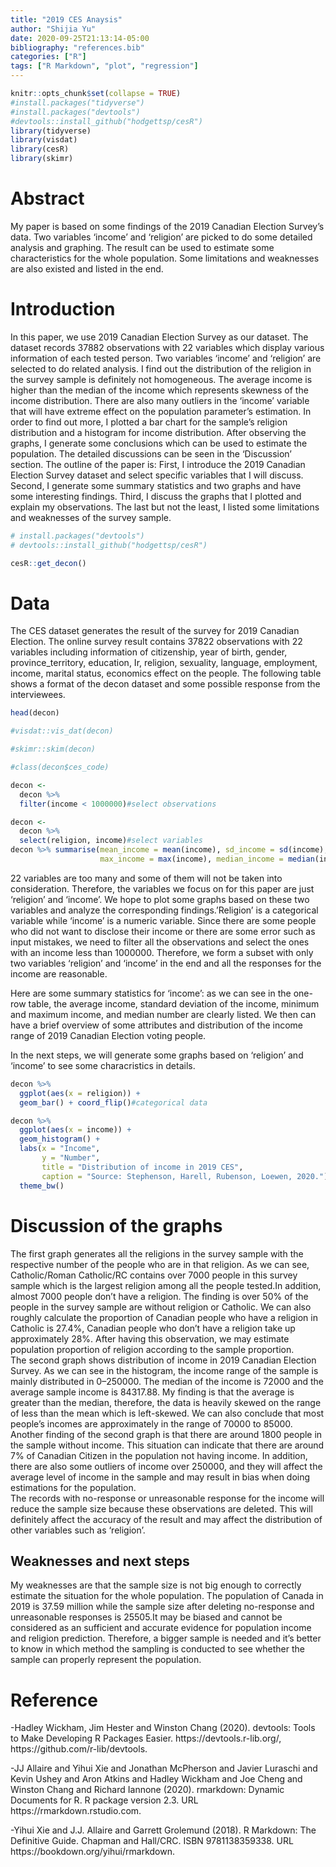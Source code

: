 ```yaml
---
title: "2019 CES Anaysis"
author: "Shijia Yu"
date: 2020-09-25T21:13:14-05:00
bibliography: "references.bib"
categories: ["R"]
tags: ["R Markdown", "plot", "regression"]
---
```


```r
knitr::opts_chunk$set(collapse = TRUE)
#install.packages("tidyverse")
#install.packages("devtools")
#devtools::install_github("hodgettsp/cesR")
library(tidyverse)
library(visdat)
library(cesR)
library(skimr)
```

# Abstract
My paper is based on some findings of the 2019 Canadian Election Survey's data. Two variables 'income' and 'religion' are picked to do some detailed analysis and graphing. The result can be used to estimate some characteristics for the whole population. Some limitations and weaknesses are also existed and listed in the end.

# Introduction

  In this paper, we use 2019 Canadian Election Survey as our dataset. The dataset records 37882 observations with 22 variables which display various information of each tested person. Two variables 'income' and 'religion' are selected to do related analysis. I find out the distribution of the religion in the survey sample is definitely not homogeneous. The average income is higher than the median of the income which represents skewness of the income distribution. There are also many outliers in the 'income' variable that will have extreme effect on the population parameter's estimation.
  In order to find out more, I plotted a bar chart for the sample's religion distribution and a histogram for income distribution. After observing the graphs, I generate some conclusions which can be used to estimate the population. The detailed discussions can be seen in the 'Discussion' section.
    The outline of the paper is: First, I introduce the 2019 Canadian Election Survey dataset and select specific variables that I will discuss. Second, I generate some summary statistics and two graphs and have some interesting findings. Third, I discuss the graphs that I plotted and explain my observations. The last but not the least, I listed some limitations and weaknesses of the survey sample.

```r
# install.packages("devtools")
# devtools::install_github("hodgettsp/cesR")

cesR::get_decon()
```

# Data

The CES dataset generates the result of the survey for 2019 Canadian Election. The online survey result contains 37822 observations with 22 variables including information of citizenship, year of birth, gender, province_territory, education, Ir, religion, sexuality, language, employment, income, marital status, economics effect on the people. The following table shows a format of the decon dataset and some possible response from the interviewees. 
```r
head(decon)
```

```r
#visdat::vis_dat(decon)

#skimr::skim(decon)

#class(decon$ces_code)

decon <- 
  decon %>% 
  filter(income < 1000000)#select observations

decon <- 
  decon %>% 
  select(religion, income)#select variables
decon %>% summarise(mean_income = mean(income), sd_income = sd(income), min_income = min(income),
                    max_income = max(income), median_income = median(income))

```
22 variables are too many and some of them will not be taken into consideration. Therefore, the variables we focus on for this paper are just 'religion' and 'income'. We hope to plot some graphs based on these two variables and analyze the corresponding findings.'Religion' is a categorical variable while 'income' is a numeric variable. Since there are some people who did not want to disclose their income or there are some error such as input mistakes, we need to filter all the observations and select the ones with an income less than 1000000.  Therefore, we form a subset with only two variables 'religion' and 'income' in the end and all the responses for the income are reasonable.

Here are some summary statistics for 'income': as we can see in the one-row table, the average income, standard deviation of the income, minimum and maximum income, and median number are clearly listed. We then can have a brief overview of some attributes and distribution of the income range of 2019 Canadian Election voting people. 

In the next steps, we will generate some graphs based on 'religion' and 'income' to see some characristics in details.

```r
decon %>% 
  ggplot(aes(x = religion)) +
  geom_bar() + coord_flip()#categorical data
```
 

```r
decon %>% 
  ggplot(aes(x = income)) +
  geom_histogram() +
  labs(x = "Income",
       y = "Number",
       title = "Distribution of income in 2019 CES",
       caption = "Source: Stephenson, Harell, Rubenson, Loewen, 2020.") +
  theme_bw()
```
# Discussion of the graphs

  The first graph generates all the religions in the survey sample with the respective number of the people who are in that religion. As we can see, Catholic/Roman Catholic/RC contains over 7000 people in this survey sample which is the largest religion among all the people tested.In addition, almost 7000 people don't have a religion. The finding is over 50% of the people in the survey sample are without religion or Catholic. We can also roughly calculate the proportion of Canadian people who have a religion in Catholic is 27.4%, Canadian people who don't have a religion take up approximately 28%. After having this observation, we may estimate population proportion of religion according to the sample proportion.  
  The second graph shows distribution of income in 2019 Canadian Election Survey. As we can see in the histogram, the income range of the sample is mainly distributed in 0--250000. The median of the income is 72000 and the average sample income is 84317.88. My finding is that the average is greater than the median, therefore, the data is heavily skewed on the range of less than the mean which is left-skewed. We can also conclude that most people's incomes are approximately in the range of 70000 to 85000. 
  Another finding of the second graph is that there are around 1800 people in the sample without income. This situation can indicate that there are around 7% of Canadian Citizen in the population not having income. In addition, there are also some outliers of income over 250000, and they will affect the average level of income in the sample and may result in bias when doing estimations for the population.  
  The records with no-response or unreasonable response for the income will reduce the sample size because these observations are deleted. This will definitely affect the accuracy of the result and may affect the distribution of other variables such as 'religion'.

## Weaknesses and next steps

  My weaknesses are that the sample size is not big enough to correctly estimate the situation for the whole population. The population of Canada in 2019 is 37.59 million while the sample size after deleting no-response and unreasonable responses is 25505.It may be biased and cannot be considered as an sufficient and accurate evidence for population income and religion prediction. 
   Therefore, a bigger sample is needed and it's better to know in which method the sampling is conducted to see whether the sample can properly represent the population. 

# Reference
-Hadley Wickham, Jim Hester and Winston Chang (2020). devtools: Tools to Make Developing R Packages Easier.
  https://devtools.r-lib.org/, https://github.com/r-lib/devtools.

-JJ Allaire and Yihui Xie and Jonathan McPherson and Javier Luraschi and Kevin Ushey and Aron Atkins and Hadley Wickham
  and Joe Cheng and Winston Chang and Richard Iannone (2020). rmarkdown: Dynamic Documents for R. R package version 2.3.
  URL https://rmarkdown.rstudio.com.

-Yihui Xie and J.J. Allaire and Garrett Grolemund (2018). R Markdown: The Definitive Guide. Chapman and Hall/CRC. ISBN
  9781138359338. URL https://bookdown.org/yihui/rmarkdown.



